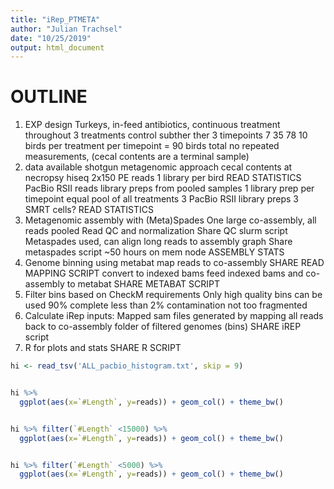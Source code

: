 ```yaml
---
title: "iRep_PTMETA"
author: "Julian Trachsel"
date: "10/25/2019"
output: html_document
---
```



# OUTLINE
  1) EXP design
  Turkeys, in-feed antibiotics, continuous treatment throughout
      3 treatments
        control
        subther
        ther
      3 timepoints
        7
        35
        78
      10 birds per treatment per timepoint = 90 birds total
      no repeated measurements, (cecal contents are a terminal sample)
  2) data available
      shotgun metagenomic approach
      cecal contents at necropsy
        hiseq 2x150 PE reads 
          1 library per bird 
          READ STATISTICS
        PacBio RSII reads
          library preps from pooled samples
            1 library prep per timepoint
              equal pool of all treatments
              3 PacBio RSII library preps
              3 SMRT cells?
            READ STATISTICS
  3) Metagenomic assembly with (Meta)Spades
      One large co-assembly, all reads pooled
      Read QC and normalization
        Share QC slurm script
      Metaspades used, can align long reads to assembly graph
        Share metaspades script
        ~50 hours on mem node
      ASSEMBLY STATS
  4) Genome binning using metabat
      map reads to co-assembly
        SHARE READ MAPPING SCRIPT
      convert to indexed bams
      feed indexed bams and co-assembly to metabat
        SHARE METABAT SCRIPT
  5) Filter bins based on CheckM requirements
      Only high quality bins can be used
      90% complete
      less than 2% contamination
      not too fragmented
  6) Calculate iRep
      inputs:
        Mapped sam files generated by mapping all reads back to co-assembly
        folder of filtered genomes (bins)
        SHARE iREP script
  7) R for plots and stats
      SHARE R SCRIPT
      
        
        
        
        
        
```r

hi <- read_tsv('ALL_pacbio_histogram.txt', skip = 9)


hi %>% 
  ggplot(aes(x=`#Length`, y=reads)) + geom_col() + theme_bw()


hi %>% filter(`#Length` <15000) %>% 
  ggplot(aes(x=`#Length`, y=reads)) + geom_col() + theme_bw()


hi %>% filter(`#Length` <5000) %>% 
  ggplot(aes(x=`#Length`, y=reads)) + geom_col() + theme_bw()

```

